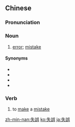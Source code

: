 {{also|失误}}
==Chinese==
{{zh-forms|s=失误}}

===Pronunciation===
{{zh-pron
|m=shīwù
|c=sat1 ng6
|h=pfs=sṳt-ngu
|mn=xm,twv:sit-ngō͘/qz,zz,tw:sit-gō͘
|ma=Zh-shiwù.ogg
|cat=n,v
}}

===Noun===
{{zh-noun}}

# [[error]]; [[mistake]]

====Synonyms====
* {{zh-l|差錯}}
* {{zh-l|閃失}}
* {{zh-l|失閃}}
* {{zh-l|意外}}

===Verb===
{{zh-verb}}

# to [[make]] a [[mistake]]

{{zh-cat|Advanced}}

[[zh-min-nan:失誤]]
[[ko:失誤]]
[[ja:失誤]]